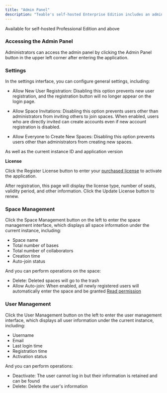 ```yaml
---
title: "Admin Panel"
description: "Teable's self-hosted Enterprise Edition includes an admin panel. The first user to register after deployment automatically becomes an administrator."
---
```


<Tip>Available for self-hosted Professional Edition and above</Tip>

### Accessing the Admin Panel

Administrators can access the admin panel by clicking the Admin Panel button in the upper left corner after entering the application.

### Settings

In the settings interface, you can configure general settings, including:

* Allow New User Registration: Disabling this option prevents new user registration, and the registration button will no longer appear on the login page.

* Allow Space Invitations: Disabling this option prevents users other than administrators from inviting others to join spaces. When enabled, users who are directly invited can create accounts even if new account registration is disabled.

* Allow Everyone to Create New Spaces: Disabling this option prevents users other than administrators from creating new spaces.

As well as the current instance ID and application version

**License**

Click the Register License button to enter your [purchased license](https://app.teable.io/setting/license-plan) to activate the application.

After registration, this page will display the license type, number of seats, validity period, and other information. Click the Update License button to renew.

### Space Management

Click the Space Management button on the left to enter the space management interface, which displays all space information under the current instance, including:

* Space name
* Total number of bases
* Total number of collaborators
* Creation time
* Auto-join status

And you can perform operations on the space:

* Delete: Deleted spaces will go to the trash
* Allow Auto-join: When enabled, all newly registered users will automatically enter the space and be granted [Read permission](/en/basic/space/space-invite)

### User Management

Click the User Management button on the left to enter the user management interface, which displays all user information under the current instance, including:

* Username
* Email
* Last login time
* Registration time
* Activation status

And you can perform operations:

* Deactivate: The user cannot log in but their information is retained and can be found
* Delete: Delete the user's information
